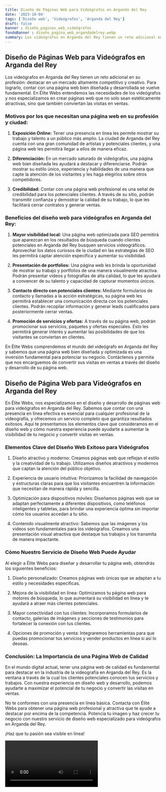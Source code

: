 ```yaml
---
title: Diseño de Páginas Web para Videógrafos en Arganda del Rey
date: '2023-10-04'
tags: ['Diseño web', 'Videógrafos', 'Arganda del Rey']
draft: false
banner : diseño_paginas_web_videógrafos
fondoBanner : diseño_pagina_web_argandadelrey.webp
summary: Los videógrafos en Arganda del Rey tienen un reto adicional en su profesión destacar en un mercado altamente competitivo y creativo. Para lograrlo, contar con una página web bien diseñada y desarrollada se vuelve fundamental. En Élite Webs entendemos las necesidades de los videógrafos y nos especializamos en crear páginas web que no solo sean estéticamente atractivas, sino que también conviertan las visitas en ventas.
---
```


## Diseño de Páginas Web para Videógrafos en Arganda del Rey

Los videógrafos en Arganda del Rey tienen un reto adicional en su profesión: destacar en un mercado altamente competitivo y creativo. Para lograrlo, contar con una página web bien diseñada y desarrollada se vuelve fundamental. En Élite Webs entendemos las necesidades de los videógrafos y nos especializamos en crear páginas web que no solo sean estéticamente atractivas, sino que también conviertan las visitas en ventas.

### Motivos por los que necesitan una página web en su profesión y ciudad:

1. **Exposición Online:** Tener una presencia en línea les permite mostrar su trabajo y talento a un público más amplio. La ciudad de Arganda del Rey cuenta con una gran comunidad de artistas y potenciales clientes, y una página web les permitirá llegar a ellos de manera eficaz.

2. **Diferenciación:** En un mercado saturado de videógrafos, una página web bien diseñada les ayudará a destacar y diferenciarse. Podrán mostrar su estilo único, experiencia y habilidades de una manera que capte la atención de los visitantes y les haga elegirlos sobre otros competidores.

3. **Credibilidad:** Contar con una página web profesional es una señal de credibilidad para los potenciales clientes. A través de su sitio, podrán transmitir confianza y demostrar la calidad de su trabajo, lo que les facilitará cerrar contratos y generar ventas.

### Beneficios del diseño web para videógrafos en Arganda del Rey:

1. **Mayor visibilidad local:** Una página web optimizada para SEO permitirá que aparezcan en los resultados de búsqueda cuando clientes potenciales en Arganda del Rey busquen servicios videográficos. Aprovechar los datos curiosos de la ciudad en las estrategias de SEO les permitirá captar atención específica y aumentar su visibilidad.

2. **Presentación de portfolios:** Una página web les brinda la oportunidad de mostrar su trabajo y portfolios de una manera visualmente atractiva. Podrán presentar videos y fotografías de alta calidad, lo que les ayudará a convencer de su talento y capacidad de capturar momentos únicos.

3. **Contacto directo con potenciales clientes:** Mediante formularios de contacto y llamadas a la acción estratégicas, su página web les permitirá establecer una comunicación directa con los potenciales clientes. Podrán recopilar información y generar leads cualificados para posteriormente cerrar ventas.

4. **Promoción de servicios y ofertas:** A través de su página web, podrán promocionar sus servicios, paquetes y ofertas especiales. Esto les permitirá generar interés y aumentar las posibilidades de que los visitantes se conviertan en clientes.

En Élite Webs comprendemos el mundo del videógrafo en Arganda del Rey y sabemos que una página web bien diseñada y optimizada es una inversión fundamental para potenciar su negocio. Contáctenos y permita que nos encarguemos de convertir sus visitas en ventas a través del diseño y desarrollo de su página web.

<GifSeo />

<Cta />

## Diseño de Página Web para Videógrafos en Arganda del Rey

En Élite Webs, nos especializamos en el diseño y desarrollo de páginas web para videógrafos en Arganda del Rey. Sabemos que contar con una presencia en línea efectiva es esencial para cualquier profesional de la videografía, y ofrecemos un servicio completo que garantiza resultados exitosos. Aquí te presentamos los elementos clave que consideramos en el diseño web y cómo nuestra experiencia puede ayudarte a aumentar la visibilidad de tu negocio y convertir visitas en ventas.

### Elementos Clave del Diseño Web Exitoso para Videógrafos

1. Diseño atractivo y moderno: Creamos páginas web que reflejan el estilo y la creatividad de tu trabajo. Utilizamos diseños atractivos y modernos que captan la atención del público objetivo.

2. Experiencia de usuario intuitiva: Priorizamos la facilidad de navegación y estructuras claras para que los visitantes encuentren la información que necesitan de manera rápida y sencilla. 

3. Optimización para dispositivos móviles: Diseñamos páginas web que se adaptan perfectamente a diferentes dispositivos, como teléfonos inteligentes y tabletas, para brindar una experiencia óptima sin importar cómo los usuarios accedan a tu sitio.

4. Contenido visualmente atractivo: Sabemos que las imágenes y los videos son fundamentales para los videógrafos. Creamos una presentación visual atractiva que destaque tus trabajos y los transmita de manera impactante.

### Cómo Nuestro Servicio de Diseño Web Puede Ayudar

Al elegir a Élite Webs para diseñar y desarrollar tu página web, obtendrás los siguientes beneficios:

1. Diseño personalizado: Creamos páginas web únicas que se adaptan a tu estilo y necesidades específicas.

2. Mejora de la visibilidad en línea: Optimizamos tu página web para motores de búsqueda, lo que aumentará su visibilidad en línea y te ayudará a atraer más clientes potenciales.

3. Mayor conectividad con tus clientes: Incorporamos formularios de contacto, galerías de imágenes y secciones de testimonios para fortalecer la conexión con tus clientes.

4. Opciones de promoción y venta: Integraremos herramientas para que puedas promocionar tus servicios y vender productos en línea si así lo deseas.

### Conclusión: La Importancia de una Página Web de Calidad

En el mundo digital actual, tener una página web de calidad es fundamental para destacar en la industria de la videografía en Arganda del Rey. Es la ventana a través de la cual los clientes potenciales conocen tus servicios y trabajos. Con nuestra experiencia en diseño web y desarrollo, podemos ayudarte a maximizar el potencial de tu negocio y convertir las visitas en ventas.

No te conformes con una presencia en línea básica. Contacta con Élite Webs para obtener una página web profesional y atractiva que te ayude a destacar por encima de la competencia. Potencia tu imagen y haz crecer tu negocio con nuestro servicio de diseño web especializado para videógrafos en Arganda del Rey.

¡Haz que tu pasión sea visible en línea!

<Video />

<CtaBot job='Videógrafos' city='Arganda del Rey'/>

<Gmaps query='Arganda del Rey+españa+maps' />